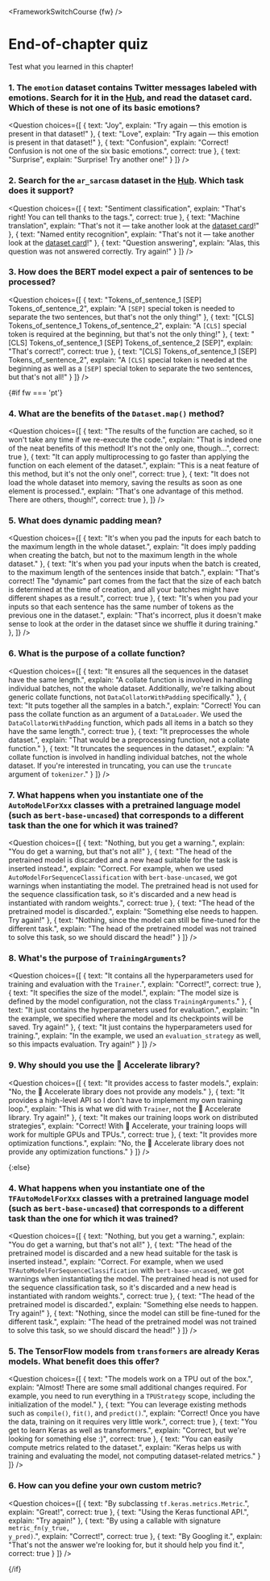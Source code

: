 <FrameworkSwitchCourse {fw} />

<!-- DISABLE-FRONTMATTER-SECTIONS -->

# End-of-chapter quiz

<CourseFloatingBanner
    chapter={3}
    classNames="absolute z-10 right-0 top-0"
/>

Test what you learned in this chapter!

### 1. The `emotion` dataset contains Twitter messages labeled with emotions. Search for it in the [Hub](https://huggingface.co/datasets), and read the dataset card. Which of these is not one of its basic emotions?

<Question
	choices={[
		{
			text: "Joy",
			explain: "Try again — this emotion is present in that dataset!"
		},
		{
			text: "Love",
			explain: "Try again — this emotion is present in that dataset!"
		},
		{
			text: "Confusion",
			explain: "Correct! Confusion is not one of the six basic emotions.",
            correct: true
		},
        {
			text: "Surprise",
			explain: "Surprise! Try another one!"
		}
	]}
/>

### 2. Search for the `ar_sarcasm` dataset in the [Hub](https://huggingface.co/datasets). Which task does it support?

<Question
	choices={[
		{
			text: "Sentiment classification",
			explain: "That's right! You can tell thanks to the tags.",
            correct: true
		},
		{
			text: "Machine translation",
			explain: "That's not it — take another look at the <a href='https://huggingface.co/datasets/ar_sarcasm'>dataset card</a>!"
		},
		{
			text: "Named entity recognition",
			explain: "That's not it — take another look at the <a href='https://huggingface.co/datasets/ar_sarcasm'>dataset card</a>!"
		},
        {
			text: "Question answering",
			explain: "Alas, this question was not answered correctly. Try again!"
		}
	]}
/>

### 3. How does the BERT model expect a pair of sentences to be processed?

<Question
	choices={[
		{
			text: "Tokens_of_sentence_1 [SEP] Tokens_of_sentence_2",
			explain: "A <code>[SEP]</code> special token is needed to separate the two sentences, but that's not the only thing!"
		},
		{
			text: "[CLS] Tokens_of_sentence_1 Tokens_of_sentence_2",
			explain: "A <code>[CLS]</code> special token is required at the beginning, but that's not the only thing!"
		},
		{
			text: "[CLS] Tokens_of_sentence_1 [SEP] Tokens_of_sentence_2 [SEP]",
			explain: "That's correct!",
            correct: true
		},
        {
			text: "[CLS] Tokens_of_sentence_1 [SEP] Tokens_of_sentence_2",
			explain: "A <code>[CLS]</code> special token is needed at the beginning as well as a <code>[SEP]</code> special token to separate the two sentences, but that's not all!"
		}
	]}
/>

{#if fw === 'pt'}
### 4. What are the benefits of the `Dataset.map()` method?

<Question
	choices={[
		{
			text: "The results of the function are cached, so it won't take any time if we re-execute the code.",
			explain: "That is indeed one of the neat benefits of this method! It's not the only one, though...",
            correct: true
		},
		{
			text: "It can apply multiprocessing to go faster than applying the function on each element of the dataset.",
			explain: "This is a neat feature of this method, but it's not the only one!",
            correct: true
		},
		{
			text: "It does not load the whole dataset into memory, saving the results as soon as one element is processed.",
			explain: "That's one advantage of this method. There are others, though!",
            correct: true
		},
	]}
/>

### 5. What does dynamic padding mean?

<Question
	choices={[
		{
			text: "It's when you pad the inputs for each batch to the maximum length in the whole dataset.",
			explain: "It does imply padding when creating the batch, but not to the maximum length in the whole dataset."
		},
		{
			text: "It's when you pad your inputs when the batch is created, to the maximum length of the sentences inside that batch.",
			explain: "That's correct! The \"dynamic\" part comes from the fact that the size of each batch is determined at the time of creation, and all your batches might have different shapes as a result.",
            correct: true
		},
		{
			text: "It's when you pad your inputs so that each sentence has the same number of tokens as the previous one in the dataset.",
			explain: "That's incorrect, plus it doesn't make sense to look at the order in the dataset since we shuffle it during training."
		},
	]}
/>

### 6. What is the purpose of a collate function?

<Question
	choices={[
		{
			text: "It ensures all the sequences in the dataset have the same length.",
			explain: "A collate function is involved in handling individual batches, not the whole dataset. Additionally, we're talking about generic collate functions, not <code>DataCollatorWithPadding</code> specifically."
		},
		{
			text: "It puts together all the samples in a batch.",
			explain: "Correct! You can pass the collate function as an argument of a <code>DataLoader</code>. We used the <code>DataCollatorWithPadding</code> function, which pads all items in a batch so they have the same length.",
            correct: true
		},
		{
			text: "It preprocesses the whole dataset.",
			explain: "That would be a preprocessing function, not a collate function."
		},
        {
			text: "It truncates the sequences in the dataset.",
			explain: "A collate function is involved in handling individual batches, not the whole dataset. If you're interested in truncating, you can use the <code>truncate</code> argument of <code>tokenizer</code>."
		}
	]}
/>

### 7. What happens when you instantiate one of the `AutoModelForXxx` classes with a pretrained language model (such as `bert-base-uncased`) that corresponds to a different task than the one for which it was trained?

<Question
	choices={[
		{
			text: "Nothing, but you get a warning.",
			explain: "You do get a warning, but that's not all!"
		},
		{
			text: "The head of the pretrained model is discarded and a new head suitable for the task is inserted instead.",
			explain: "Correct. For example, when we used <code>AutoModelForSequenceClassification</code> with <code>bert-base-uncased</code>, we got warnings when instantiating the model. The pretrained head is not used for the sequence classification task, so it's discarded and a new head is instantiated with random weights.",
            correct: true
		},
		{
			text: "The head of the pretrained model is discarded.",
			explain: "Something else needs to happen. Try again!"
		},
        {
			text: "Nothing, since the model can still be fine-tuned for the different task.",
			explain: "The head of the pretrained model was not trained to solve this task, so we should discard the head!"
		}
	]}
/>

### 8. What's the purpose of `TrainingArguments`?

<Question
	choices={[
		{
			text: "It contains all the hyperparameters used for training and evaluation with the <code>Trainer</code>.",
			explain: "Correct!",
            correct: true
		},
		{
			text: "It specifies the size of the model.",
			explain: "The model size is defined by the model configuration, not the class <code>TrainingArguments</code>."
		},
		{
			text: "It just contains the hyperparameters used for evaluation.",
			explain: "In the example, we specified where the model and its checkpoints will be saved. Try again!"
		},
        {
			text: "It just contains the hyperparameters used for training.",
			explain: "In the example, we used an <code>evaluation_strategy</code> as well, so this impacts evaluation. Try again!"
		}
	]}
/>

### 9. Why should you use the 🤗 Accelerate library?

<Question
	choices={[
		{
			text: "It provides access to faster models.",
			explain: "No, the 🤗 Accelerate library does not provide any models."
		},
		{
			text: "It provides a high-level API so I don't have to implement my own training loop.",
			explain: "This is what we did with <code>Trainer</code>, not the 🤗 Accelerate library. Try again!"
		},
		{
			text: "It makes our training loops work on distributed strategies",
			explain: "Correct! With 🤗 Accelerate, your training loops will work for multiple GPUs and TPUs.",
            correct: true
		},
        {
			text: "It provides more optimization functions.",
			explain: "No, the 🤗 Accelerate library does not provide any optimization functions."
		}
	]}
/>

{:else}
### 4. What happens when you instantiate one of the `TFAutoModelForXxx` classes with a pretrained language model (such as `bert-base-uncased`) that corresponds to a different task than the one for which it was trained?

<Question
	choices={[
		{
			text: "Nothing, but you get a warning.",
			explain: "You do get a warning, but that's not all!"
		},
		{
			text: "The head of the pretrained model is discarded and a new head suitable for the task is inserted instead.",
			explain: "Correct. For example, when we used <code>TFAutoModelForSequenceClassification</code> with <code>bert-base-uncased</code>, we got warnings when instantiating the model. The pretrained head is not used for the sequence classification task, so it's discarded and a new head is instantiated with random weights.",
            correct: true
		},
		{
			text: "The head of the pretrained model is discarded.",
			explain: "Something else needs to happen. Try again!"
		},
        {
			text: "Nothing, since the model can still be fine-tuned for the different task.",
			explain: "The head of the pretrained model was not trained to solve this task, so we should discard the head!"
		}
	]}
/>

### 5. The TensorFlow models from `transformers` are already Keras models. What benefit does this offer?

<Question
	choices={[
		{
			text: "The models work on a TPU out of the box.",
			explain: "Almost! There are some small additional changes required. For example, you need to run everything in a <code>TPUStrategy</code> scope, including the initialization of the model."
		},
		{
			text: "You can leverage existing methods such as <code>compile()</code>, <code>fit()</code>, and <code>predict()</code>.",
			explain: "Correct! Once you have the data, training on it requires very little work.",
            correct: true
		},
		{
			text: "You get to learn Keras as well as transformers.",
			explain: "Correct, but we're looking for something else :)",
			correct: true
		},
        {
			text: "You can easily compute metrics related to the dataset.",
			explain: "Keras helps us with training and evaluating the model, not computing dataset-related metrics."
		}
	]}
/>

### 6. How can you define your own custom metric?

<Question
	choices={[
		{
			text: "By subclassing <code>tf.keras.metrics.Metric</code>.",
			explain: "Great!",
			correct: true
		},
		{
			text: "Using the Keras functional API.",
			explain: "Try again!"
		},
		{
			text: "By using a callable with signature <code>metric_fn(y_true, y_pred)</code>.",
			explain: "Correct!",
			correct: true
		},
        {
			text: "By Googling it.",
			explain: "That's not the answer we're looking for, but it should help you find it.",
			correct: true
		}
	]}
/>

{/if}
